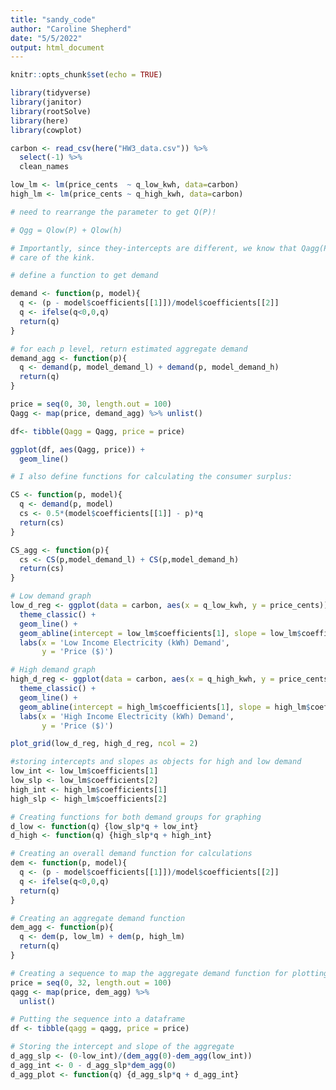 ```yaml
---
title: "sandy_code"
author: "Caroline Shepherd"
date: "5/5/2022"
output: html_document
---
```


```r
knitr::opts_chunk$set(echo = TRUE)
```

```r
library(tidyverse)
library(janitor)
library(rootSolve)
library(here)
library(cowplot)

carbon <- read_csv(here("HW3_data.csv")) %>% 
  select(-1) %>% 
  clean_names

low_lm <- lm(price_cents  ~ q_low_kwh, data=carbon)
high_lm <- lm(price_cents ~ q_high_kwh, data=carbon)

# need to rearrange the parameter to get Q(P)! 

# Qgg = Qlow(P) + Qlow(h) 

# Importantly, since they-intercepts are different, we know that Qagg(P) will have a kink. I include an ifelse() statement to take
# care of the kink.

# define a function to get demand

demand <- function(p, model){
  q <- (p - model$coefficients[[1]])/model$coefficients[[2]]
  q <- ifelse(q<0,0,q)
  return(q)
}

# for each p level, return estimated aggregate demand
demand_agg <- function(p){
  q <- demand(p, model_demand_l) + demand(p, model_demand_h)
  return(q)
}

price = seq(0, 30, length.out = 100)
Qagg <- map(price, demand_agg) %>% unlist()

df<- tibble(Qagg = Qagg, price = price)

ggplot(df, aes(Qagg, price)) +
  geom_line()

# I also define functions for calculating the consumer surplus:

CS <- function(p, model){
  q <- demand(p, model)
  cs <- 0.5*(model$coefficients[[1]] - p)*q
  return(cs)
}

CS_agg <- function(p){
  cs <- CS(p,model_demand_l) + CS(p,model_demand_h)
  return(cs)
}
```


```r
# Low demand graph
low_d_reg <- ggplot(data = carbon, aes(x = q_low_kwh, y = price_cents)) +
  theme_classic() +
  geom_line() +
  geom_abline(intercept = low_lm$coefficients[1], slope = low_lm$coefficients[2], color = 'red') +
  labs(x = 'Low Income Electricity (kWh) Demand',
       y = 'Price ($)')

# High demand graph
high_d_reg <- ggplot(data = carbon, aes(x = q_high_kwh, y = price_cents)) +
  theme_classic() +
  geom_line() +
  geom_abline(intercept = high_lm$coefficients[1], slope = high_lm$coefficients[2], color = 'red') +
  labs(x = 'High Income Electricity (kWh) Demand',
       y = 'Price ($)')

plot_grid(low_d_reg, high_d_reg, ncol = 2)
```

```r

#storing intercepts and slopes as objects for high and low demand
low_int <- low_lm$coefficients[1]
low_slp <- low_lm$coefficients[2]
high_int <- high_lm$coefficients[1]
high_slp <- high_lm$coefficients[2]

# Creating functions for both demand groups for graphing
d_low <- function(q) {low_slp*q + low_int}
d_high <- function(q) {high_slp*q + high_int}

# Creating an overall demand function for calculations
dem <- function(p, model){
  q <- (p - model$coefficients[[1]])/model$coefficients[[2]]
  q <- ifelse(q<0,0,q)
  return(q)
}

# Creating an aggregate demand function
dem_agg <- function(p){
  q <- dem(p, low_lm) + dem(p, high_lm)
  return(q)
}

# Creating a sequence to map the aggregate demand function for plotting
price = seq(0, 32, length.out = 100)
qagg <- map(price, dem_agg) %>% 
  unlist()

# Putting the sequence into a dataframe
df <- tibble(qagg = qagg, price = price)

# Storing the intercept and slope of the aggregate
d_agg_slp <- (0-low_int)/(dem_agg(0)-dem_agg(low_int))
d_agg_int <- 0 - d_agg_slp*dem_agg(0)
d_agg_plot <- function(q) {d_agg_slp*q + d_agg_int}




```


